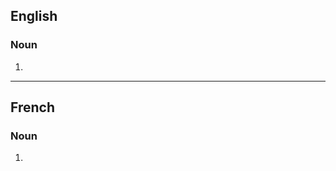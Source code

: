 ==English==

===Noun===
{{head|en|noun plural form}}

# {{plural of|bourrelet|lang=en}}

----

==French==

===Noun===
{{head|fr|noun plural form|g=m}}

# {{plural of|bourrelet|lang=fr}}